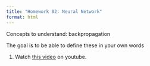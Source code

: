 ```yaml
---
title: "Homework 02: Neural Network" 
format: html
---
```


Concepts to understand: backpropagation

The goal is to be able to define these in your own words 

1) Watch [this video](https://www.youtube.com/watch?v=aircAruvnKk&list=PLZHQObOWTQDNU6R1_67000Dx_ZCJB-3pi) on youtube.

[](https://www.3blue1brown.com/lessons/neural-networks) 


